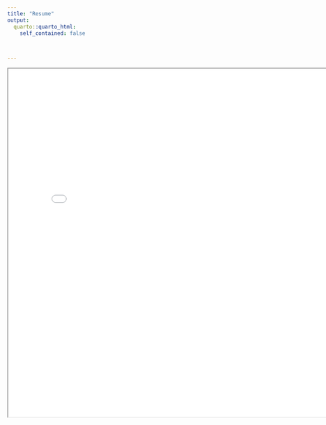 ```yaml
---
title: "Resume"
output:
  quarto::quarto_html:
    self_contained: false
    


---
```


<iframe
  width="800"
  height="800"
  src="GregoryEhlingerResume.pdf">
</iframe>
 
```r

 


```


